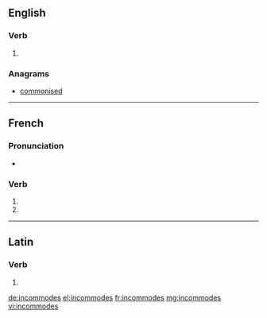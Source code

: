{{also|incommodés}}
==English==

===Verb===
{{head|en|verb form}}

# {{en-third-person singular of|incommode}}

===Anagrams===
* [[commonised#English|commonised]]

----

==French==

===Pronunciation===
* {{homophones|lang=fr|incommode|incommodent}}

===Verb===
{{fr-verb-form}}

# {{inflection of|incommoder||2|s|pres|indc|lang=fr}}
# {{inflection of|incommoder||2|s|pres|subj|lang=fr}}

----

==Latin==

===Verb===
{{la-verb-form|incommodēs}}

# {{inflection of|incommodō||2|s|pres|actv|subj|lang=la}}

[[de:incommodes]]
[[el:incommodes]]
[[fr:incommodes]]
[[mg:incommodes]]
[[vi:incommodes]]